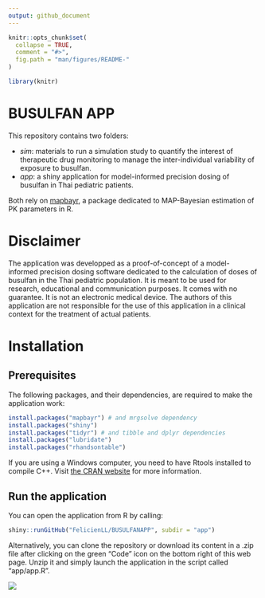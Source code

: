 ```yaml
---
output: github_document
---
```


<!-- README.md is generated from README.Rmd. Please edit that file -->

```r
knitr::opts_chunk$set(
  collapse = TRUE,
  comment = "#>",
  fig.path = "man/figures/README-"
)
```

```r
library(knitr)
```

# BUSULFAN APP

This repository contains two folders:  

* *sim*: materials to run a simulation study to quantify the interest of therapeutic drug monitoring to manage the inter-individual variability of exposure to busulfan.  
* *app*: a shiny application for model-informed precision dosing of busulfan in Thai pediatric patients.  

Both rely on [mapbayr](https://github.com/FelicienLL/mapbayr), a package dedicated to MAP-Bayesian estimation of PK parameters in R.

# Disclaimer

The application was developped as a proof-of-concept of a model-informed precision dosing software dedicated to the calculation of doses of busulfan in the Thai pediatric population. It is meant to be used for research, educational and communication purposes. It comes with no guarantee. It is not an electronic medical device. The authors of this application are not responsible for the use of this application in a clinical context for the treatment of actual patients.

# Installation

## Prerequisites

The following packages, and their dependencies, are required to make the application work: 

```r
install.packages("mapbayr") # and mrgsolve dependency
install.packages("shiny")
install.packages("tidyr") # and tibble and dplyr dependencies
install.packages("lubridate")
install.packages("rhandsontable")
```

If you are using a Windows computer, you need to have Rtools installed to compile C++. Visit [the CRAN website](https://cran.r-project.org/bin/windows/Rtools/) for more information.

## Run the application

You can open the application from R by calling: 

```r
shiny::runGitHub("FelicienLL/BUSULFANAPP", subdir = "app")
```

Alternatively, you can clone the repository or download its content in a .zip file after clicking on the green "Code" icon on the bottom right of this web page. Unzip it and simply launch the application in the script called "app/app.R".

![](capture.png)


